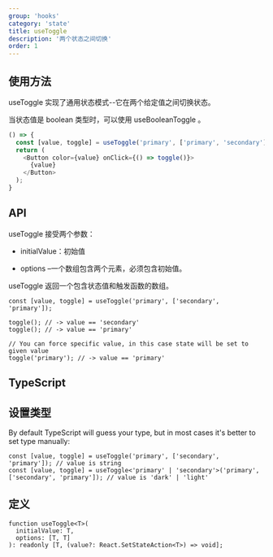 ```yaml
---
group: 'hooks'
category: 'state'
title: useToggle
description: '两个状态之间切换'
order: 1
---
```


## 使用方法

useToggle 实现了通用状态模式--它在两个给定值之间切换状态。

当状态值是 boolean 类型时，可以使用 useBooleanToggle 。

```js live=true
() => {
  const [value, toggle] = useToggle('primary', ['primary', 'secondary']);
  return (
    <Button color={value} onClick={() => toggle()}>
      {value}
    </Button>
  );
}
```

## API

useToggle 接受两个参数：

- initialValue：初始值

- options –一个数组包含两个元素，必须包含初始值。

useToggle 返回一个包含状态值和触发函数的数组。

```tsx
const [value, toggle] = useToggle('primary', ['secondary', 'primary']);

toggle(); // -> value == 'secondary'
toggle(); // -> value == 'primary'

// You can force specific value, in this case state will be set to given value
toggle('primary'); // -> value == 'primary'
```
## TypeScript

## 设置类型

By default TypeScript will guess your type, but in most cases it's better to set type manually:

```tsx
const [value, toggle] = useToggle('primary', ['secondary', 'primary']); // value is string
const [value, toggle] = useToggle<'primary' | 'secondary'>('primary', ['secondary', 'primary']); // value is 'dark' | 'light'
```

## 定义

```tsx
function useToggle<T>(
  initialValue: T,
  options: [T, T]
): readonly [T, (value?: React.SetStateAction<T>) => void];
```

